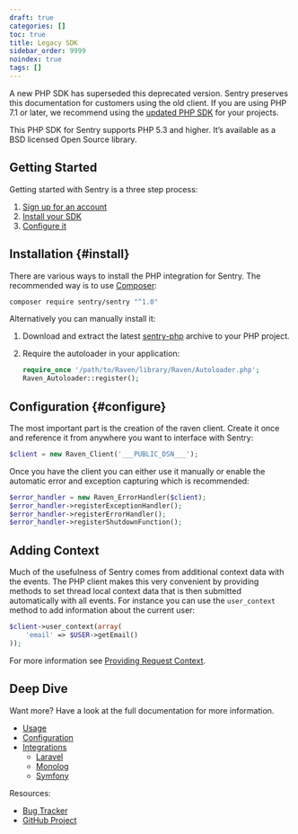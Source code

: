 ```yaml
---
draft: true
categories: []
toc: true
title: Legacy SDK
sidebar_order: 9999
noindex: true
tags: []
---
```


<Alert level="warning" title="Deprecation Warning">

A new PHP SDK has superseded this deprecated version. Sentry preserves this documentation for customers using the old client. If you are using PHP 7.1 or later, we recommend using the [updated PHP SDK](/platforms/php/) for your projects.

</Alert>

This PHP SDK for Sentry supports PHP 5.3 and higher. It’s available as a BSD licensed Open Source library.

## Getting Started

Getting started with Sentry is a three step process:

1.  [Sign up for an account](https://sentry.io/signup/)
2.  [Install your SDK](#install)
3.  [Configure it](#configure)

<!-- WIZARD installation -->

## Installation {#install}

There are various ways to install the PHP integration for Sentry. The recommended way is to use [Composer](https://getcomposer.org/):

```bash
composer require sentry/sentry "^1.0"
```

Alternatively you can manually install it:

1.  Download and extract the latest [sentry-php](https://github.com/getsentry/sentry-php/archive/master.zip) archive to your PHP project.
2.  Require the autoloader in your application:

    ```php
    require_once '/path/to/Raven/library/Raven/Autoloader.php';
    Raven_Autoloader::register();
    ```

<!-- WIZARD configuration -->

## Configuration {#configure}

The most important part is the creation of the raven client. Create it once and reference it from anywhere you want to interface with Sentry:

```php
$client = new Raven_Client('___PUBLIC_DSN___');
```

Once you have the client you can either use it manually or enable the automatic error and exception capturing which is recommended:

```php
$error_handler = new Raven_ErrorHandler($client);
$error_handler->registerExceptionHandler();
$error_handler->registerErrorHandler();
$error_handler->registerShutdownFunction();
```

## Adding Context

Much of the usefulness of Sentry comes from additional context data with the events. The PHP client makes this very convenient by providing methods to set thread local context data that is then submitted automatically with all events. For instance you can use the `user_context` method to add information about the current user:

```php
$client->user_context(array(
    'email' => $USER->getEmail()
));
```

For more information see [Providing Request Context](/platforms/php/legacy-sdk/config/#sentry-php-request-context).

## Deep Dive

Want more? Have a look at the full documentation for more information.

- [Usage](/platforms/php/legacy-sdk/usage/)
- [Configuration](/platforms/php/legacy-sdk/config/)
- [Integrations](/platforms/php/legacy-sdk/integrations/)
  - [Laravel](/platforms/php/legacy-sdk/integrations/#laravel)
  - [Monolog](/platforms/php/legacy-sdk/integrations/#monolog)
  - [Symfony](/platforms/php/legacy-sdk/integrations/#symfony-2)

Resources:

- [Bug Tracker](https://github.com/getsentry/sentry-php/issues)
- [GitHub Project](https://github.com/getsentry/sentry-php)
